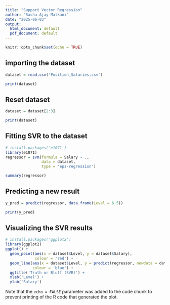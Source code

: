 ```yaml
---
title: "Support Vector Regression"
author: "Sasha Ajay Malkani"
date: "2025-06-03"
output:
  html_document: default
  pdf_document: default
---
```


```r
knitr::opts_chunk$set(echo = TRUE)
```

## importing the dataset

```r
dataset = read.csv('Position_Salaries.csv')

print(dataset)
```

## Reset dataset

```r

dataset = dataset[2:3]

print(dataset)
```

## Fitting SVR to the dataset

```r
# install.packages('e1071')
library(e1071)
regressor = svm(formula = Salary ~ ., 
                data = dataset, 
                type = 'eps-regression')

summary(regressor)

```

## Predicting a new result 

```r
y_pred = predict(regressor, data.frame(Level = 6.5))

print(y_pred)

```

## Visualizing the SVR results

```r
# install.packages('ggplot2')
library(ggplot2)
ggplot() + 
  geom_point(aes(x = dataset$Level, y = dataset$Salary), 
             colour = 'red') +
  geom_line(aes(x = dataset$Level, y = predict(regressor, newdata = dataset)), 
            colour = 'blue') +
  ggtitle('Truth or Bluff (SVR)') +
  xlab('Level') +
  ylab('Salary')

```




Note that the `echo = FALSE` parameter was added to the code chunk to prevent printing of the R code that generated the plot.
